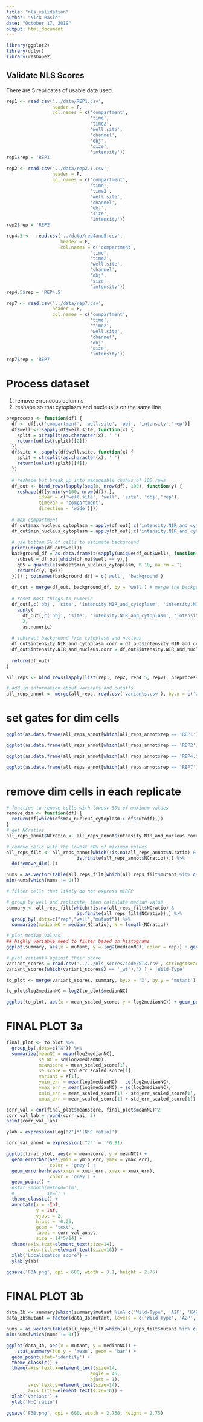 ---
title: "nls_validation"
author: "Nick Hasle"
date: "October 17, 2019"
output: html_document
---

```{r}
library(ggplot2)
library(dplyr)
library(reshape2)
```

## Validate NLS Scores
There are 5 replicates of usable data used.

```{r}
rep1 <- read.csv('../data/REP1.csv',
                 header = F, 
                 col.names = c('compartment',
                               'time',
                               'time2',
                               'well.site',
                               'channel',
                               'obj',
                               'size',
                               'intensity'))
rep1$rep = 'REP1'

rep2 <- read.csv('../data/rep2.1.csv',
                 header = F,
                 col.names = c('compartment',
                               'time',
                               'time2',
                               'well.site',
                               'channel',
                               'obj',
                               'size',
                               'intensity'))
rep2$rep = 'REP2'

rep4.5 <-  read.csv('../data/rep4and5.csv',
                    header = F,
                    col.names = c('compartment',
                               'time',
                               'time2',
                               'well.site',
                               'channel',
                               'obj',
                               'size',
                               'intensity'))
rep4.5$rep = 'REP4.5' 

rep7 <- read.csv('../data/rep7.csv',
                 header = F,
                 col.names = c('compartment',
                               'time',
                               'time2',
                               'well.site',
                               'channel',
                               'obj',
                               'size',
                               'intensity'))
rep7$rep = 'REP7'

```

# Process dataset
1. remove erroneous columns
2. reshape so that cytoplasm and nucleus is on the same line


```{r}
preprocess <- function(df) {
  df <- df[,c('compartment', 'well.site', 'obj', 'intensity','rep')]
  df$well <- sapply(df$well.site, function(x) {
    split = strsplit(as.character(x), ' ')
    return(unlist(split)[[2]])
  })
  df$site <- sapply(df$well.site, function(x) {
    split = strsplit(as.character(x), ' ')
    return(unlist(split)[[4]])
  })
  
  # reshape but break up into manageable chunks of 100 rows
  df_out <- bind_rows(lapply(seq(0, nrow(df), 100), function(y) {
    reshape(df[y:min(y+100, nrow(df)),],
            idvar = c('well.site', 'well', 'site', 'obj','rep'),
            timevar = 'compartment',
            direction = 'wide')}))
  
  # max compartment
  df_out$max_nucleus_cytoplasm = apply(df_out[,c('intensity.NIR_and_cytoplasm', 'intensity.NIR_and_nucleus')], 1, max)
  df_out$min_nucleus_cytoplasm = apply(df_out[,c('intensity.NIR_and_cytoplasm', 'intensity.NIR_and_nucleus')], 1, min)
  
  # use bottom 5% of cells to estimate background
  print(unique(df_out$well))
  background_df = as.data.frame(t(sapply(unique(df_out$well), function(y) {
    subset = df_out[which(df_out$well == y),]
    q05 = quantile(subset$min_nucleus_cytoplasm, 0.10, na.rm = T)
    return(c(y, q05))
  }))) ; colnames(background_df) = c('well', 'background')
  
  df_out = merge(df_out, background_df, by = 'well') # merge the background df with the original
  
  # reset most things to numeric
  df_out[,c('obj', 'site', 'intensity.NIR_and_cytoplasm', 'intensity.NIR_and_nucleus', 'max_nucleus_cytoplasm', 'min_nucleus_cytoplasm', 'background')] =
    apply(
      df_out[,c('obj', 'site', 'intensity.NIR_and_cytoplasm', 'intensity.NIR_and_nucleus', 'max_nucleus_cytoplasm', 'min_nucleus_cytoplasm', 'background')],
      2,
      as.numeric)
  
  # subtract background from cytoplasm and nucleus
  df_out$intensity.NIR_and_cytoplasm.corr = df_out$intensity.NIR_and_cytoplasm - df_out$background
  df_out$intensity.NIR_and_nucleus.corr = df_out$intensity.NIR_and_nucleus - df_out$background
  
  return(df_out)
}

all_reps <- bind_rows(lapply(list(rep1, rep2, rep4.5, rep7), preprocess)) 

# add in information about variants and cutoffs
all_reps_annot <- merge(all_reps, read.csv('variants.csv'), by.x = c('well', 'rep'), by.y = c('well', 'replicate'))
```

# set gates for dim cells

```{r}
ggplot(as.data.frame(all_reps_annot[which(all_reps_annot$rep == 'REP1'),]), aes(x = log10(max_nucleus_cytoplasm))) + geom_histogram(bins = 100) + facet_wrap(~mutant) + geom_vline(xintercept = log10(10000), linetype = 'dashed')
```


```{r}
ggplot(as.data.frame(all_reps_annot[which(all_reps_annot$rep == 'REP2'),]), aes(x = log10(max_nucleus_cytoplasm))) + geom_histogram(bins = 100) + facet_wrap(~well) + geom_vline(xintercept = log10(10000), linetype = 'dashed')

```

```{r}
ggplot(as.data.frame(all_reps_annot[which(all_reps_annot$rep == 'REP4.5'),]), aes(x = log10(max_nucleus_cytoplasm))) + geom_histogram(bins = 100) + facet_wrap(~mutant) + geom_vline(xintercept = log10(5500), linetype='dashed')

```

```{r}
ggplot(as.data.frame(all_reps_annot[which(all_reps_annot$rep == 'REP7'),]), aes(x = log10(max_nucleus_cytoplasm))) + geom_histogram(bins = 100) + facet_wrap(well~mutant) + geom_vline(xintercept = log10(4000), linetype = 'dashed')

```
# remove dim cells in each replicate

```{r}
# function to remove cells with lowest 50% of maximum values
remove_dim <- function(df) {
  return(df[which(df$max_nucleus_cytoplasm > df$cutoff),])
} 
# get NCratios
all_reps_annot$NCratio <- all_reps_annot$intensity.NIR_and_nucleus.corr / all_reps_annot$intensity.NIR_and_cytoplasm.corr

# remove cells with the lowest 50% of maximum values
all_reps_filt <- all_reps_annot[which(!is.na(all_reps_annot$NCratio) & 
                          is.finite(all_reps_annot$NCratio)),] %>%  
  do(remove_dim(.))

nums = as.vector(table(all_reps_filt[which(all_reps_filt$mutant %in% c('Wild-type', 'A2P', 'K4R','K4G', 'K6V', 'R7V', 'E1I', 'A2I', 'I11W')),c('rep', 'well')])) # number of cells per replicate
min(nums[which(nums != 0)])

# filter cells that likely do not express miRFP

# group by well and replicate, then calculate median value
summary <- all_reps_filt[which(!is.na(all_reps_filt$NCratio) &
                          is.finite(all_reps_filt$NCratio)),] %>% 
  group_by(.dots=c("rep","well","mutant")) %>% 
  summarize(medianNC = median(NCratio), N = length(NCratio))

# plot median values
## highly variable need to filter based on histograms
ggplot(summary, aes(x = mutant, y = log2(medianNC), color = rep)) + geom_point() + theme(axis.text.x = element_text(angle = 45, hjust = 1)) #+ scale_color_viridis_c() + stat_summary(fun.data = 'mean_cl_boot')

```

```{r}
# plot variants against their score
variant_scores = read.csv('../../nls_scores/code/ST3.csv', stringsAsFactors = F)
variant_scores[which(variant_scores$X == '_wt'),'X'] = 'Wild-Type'

to_plot <- merge(variant_scores, summary, by.x = 'X', by.y = 'mutant')

to_plot$log2medianNC = log2(to_plot$medianNC)

ggplot(to_plot, aes(x = mean_scaled_score, y = log2medianNC)) + geom_point() + stat_summary(fun.y = 'mean', geom = 'point', color = 'blue', size = 2) + theme_classic()
```

# FINAL PLOT 3a

```{r}
final_plot <- to_plot %>% 
  group_by(.dots=c("X")) %>% 
  summarize(meanNC = mean(log2medianNC),
            se_NC = sd(log2medianNC), 
            meanscore = mean_scaled_score[1],
            se_score = std_err_scaled_score[1],
            variant = X[1],
            ymin_err = mean(log2medianNC) - sd(log2medianNC),
            ymax_err = mean(log2medianNC) + sd(log2medianNC),
            xmin_err = mean_scaled_score[1] - std_err_scaled_score[1],
            xmax_err = mean_scaled_score[1] + std_err_scaled_score[1])

corr_val = cor(final_plot$meanscore, final_plot$meanNC)^2
corr_val_lab = round(corr_val, 2)
print(corr_val_lab)
```

```{r}
ylab = expression(Log["2"]*'(N:C ratio)')

corr_val_annot = expression(r^2*' = '*0.91)

ggplot(final_plot, aes(x = meanscore, y = meanNC)) + 
  geom_errorbar(aes(ymin = ymin_err, ymax = ymax_err),
                color = 'grey') +
  geom_errorbarh(aes(xmin = xmin_err, xmax = xmax_err),
                color = 'grey') +
  geom_point() +
  #stat_smooth(method='lm',
  #            se=F) +
  theme_classic() +
  annotate(x = -Inf, 
           y = Inf, 
           vjust = 2, 
           hjust = -0.25, 
           geom = 'text', 
           label = corr_val_annot,
           size = 14*5/14) +
  theme(axis.text=element_text(size=14),
        axis.title=element_text(size=16)) +
  xlab('Localization score') +
  ylab(ylab)

ggsave('F3A.png', dpi = 600, width = 3.1, height = 2.75)
```

# FINAL PLOT 3b

```{r}
data_3b <- summary[which(summary$mutant %in% c('Wild-Type', 'A2P', 'K4R', 'A2P K4R', 'A2P V9I', 'A2P K4R V9I')),]
data_3b$mutant = factor(data_3b$mutant, levels = c('Wild-Type', 'A2P', 'K4R', 'A2P K4R', 'A2P V9I', 'A2P K4R V9I'), ordered = T)

nums = as.vector(table(all_reps_filt[which(all_reps_filt$mutant %in% c('Wild-Type', 'A2P', 'K4R', 'A2P K4R', 'A2P V9I', 'A2P K4R V9I')),c('rep', 'well')])) # number of cells per replicate
min(nums[which(nums != 0)])

ggplot(data_3b, aes(x = mutant, y = medianNC)) +
    stat_summary(fun.y = 'mean', geom = 'bar') +
  geom_point(stat='identity') +
  theme_classic() +
  theme(axis.text.x=element_text(size=14,
                               angle = 45,
                               hjust = 1),
        axis.text.y=element_text(size=14),
        axis.title=element_text(size=16)) +
  xlab('Variant') +
  ylab('N:C ratio')

ggsave('F3B.png', dpi = 600, width = 2.750, height = 2.75)
```

